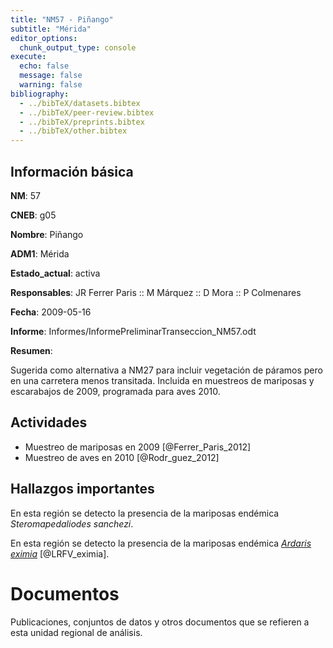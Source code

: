 ```yaml
---
title: "NM57 - Piñango"
subtitle: "Mérida"
editor_options: 
  chunk_output_type: console
execute:
  echo: false 
  message: false
  warning: false
bibliography: 
  - ../bibTeX/datasets.bibtex
  - ../bibTeX/peer-review.bibtex
  - ../bibTeX/preprints.bibtex
  - ../bibTeX/other.bibtex
---
```


## Información básica

**NM**: 57

**CNEB**: g05

**Nombre**: Piñango

**ADM1**: Mérida

**Estado_actual**: activa

**Responsables**: JR Ferrer Paris :: M Márquez :: D Mora :: P Colmenares

**Fecha**: 2009-05-16

**Informe**: Informes/InformePreliminarTranseccion_NM57.odt

**Resumen**: <p>Sugerida como alternativa a NM27 para incluir vegetaci&oacute;n de p&aacute;ramos pero en una carretera menos transitada. Incluida en muestreos de mariposas y escarabajos de 2009, programada para aves 2010.</p>


## Actividades

- Muestreo de mariposas en 2009 [@Ferrer_Paris_2012]
- Muestreo de aves en 2010 [@Rodr_guez_2012]


## Hallazgos importantes

En esta región se detecto la presencia de la mariposas endémica *Steromapedaliodes sanchezi*.

En esta región se detecto la presencia de la mariposas endémica [*Ardaris eximia*](/taxa/Ardaris.qmd) [@LRFV_eximia].


# Documentos

Publicaciones, conjuntos de datos y otros documentos que se refieren a esta unidad regional de análisis.

::: {#refs}
:::

